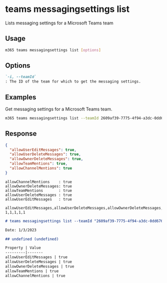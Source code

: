 
# teams messagingsettings list

Lists messaging settings for a Microsoft Teams team

## Usage

```sh
m365 teams messagingsettings list [options]
```

## Options

```md defintion-list
`-i, --teamId`
: The ID of the team for which to get the messaging settings.
```

<Global />

## Examples

Get messaging settings for a Microsoft Teams team.

```sh
m365 teams messagingsettings list --teamId 2609af39-7775-4f94-a3dc-0dd67657e900
```

## Response

<Tabs>
  <TabItem value="JSON">

  ``` json
  {
    "allowUserEditMessages": true,
    "allowUserDeleteMessages": true,
    "allowOwnerDeleteMessages": true,
    "allowTeamMentions": true,
    "allowChannelMentions": true
  }
  ```

  </TabItem>
  <TabItem value="Text">

  ``` text
  allowChannelMentions    : true
  allowOwnerDeleteMessages: true
  allowTeamMentions       : true
  allowUserDeleteMessages : true
  allowUserEditMessages   : true
  ```

  </TabItem>
  <TabItem value="CSV">

  ``` text
  allowUserEditMessages,allowUserDeleteMessages,allowOwnerDeleteMessages,allowTeamMentions,allowChannelMentions
  1,1,1,1,1
  ```

  </TabItem>
  <TabItem value="Markdown">

  ```md
  # teams messagingsettings list --teamId "2609af39-7775-4f94-a3dc-0dd67657e900"

  Date: 1/3/2023

  ## undefined (undefined)

  Property | Value
  ---------|-------
  allowUserEditMessages | true
  allowUserDeleteMessages | true
  allowOwnerDeleteMessages | true
  allowTeamMentions | true
  allowChannelMentions | true
  ```

  </TabItem>
</Tabs>


